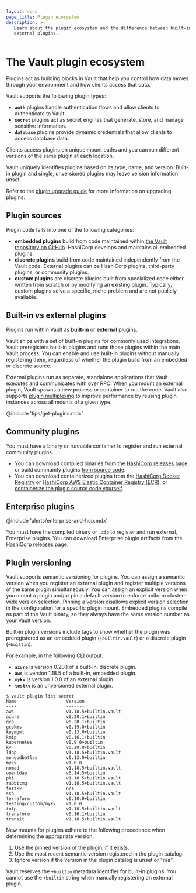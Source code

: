 ```yaml
---
layout: docs
page_title: Plugin ecosystem
description: >- 
   Learn about the plugin ecosystem and the difference between built-in and
   external plugins.
---
```



# The Vault plugin ecosystem

Plugins act as building blocks in Vault that help you control how data moves
through your environment and how clients access that data.

Vault supports the following plugin types:

- **`auth`** plugins handle authentication flows and allow clients to authenticate to Vault.
- **`secret`** plugins act as secret engines that generate, store, and manage sensitive information.
- **`database`** plugins provide dynamic credentials that allow clients to access database data.

Clients access plugins on unique mount paths and you can run different versions
of the same plugin at each location.

Vault uniquely identifies plugins based on its type, name, and version.
Built-in plugin and single, unversioned plugins may leave version information
unset.

Refer to the [plugin upgrade guide](/vault/docs/plugins/upgrade) for more
information on upgrading plugins.


## Plugin sources

Plugin code falls into one of the following categories:

- **embedded plugins** build from code maintained within
  [the Vault repository on GitHub](https://github.com/hashicorp/vault).
  HashiCorp develops and maintains all embedded plugins.
- **discrete plugins** build from code maintained independently from the Vault
  code. External plugins can be HashiCorp plugins, third-party plugins, or
  community plugins.
- **custom plugins** are discrete plugins built from specialized code either
  written from scratch or by modifying an existing plugin. Typically, custom
  plugins solve a specific, niche problem and are not publicly available.


## Built-in vs external plugins

Plugins run within Vault as **built-in** or **external** plugins.

Vault ships with a set of built-in plugins for commonly used integrations. Vault
preregisters built-in plugins and runs those plugins within the main Vault
process. You can enable and use built-in plugins without manually registering
them, regardless of whether the plugin build from an embedded or discrete source.

External plugins run as separate, standalone applications that Vault executes
and communicates with over RPC. When you mount an external plugin, Vault spawns
a new process or container to run the code. Vault also supports
[plugin multiplexing](/vault/docs/plugins/plugin-architecture#plugin-multiplexing)
to improve performance by reusing plugin instances across all mounts of a given
type.

@include 'tips/get-plugins.mdx'


## Community plugins

You must have a binary or runnable container to register and run external,
community plugins.

- You can download compiled binaries from the
  [HashiCorp releases page](https://releases.hashicorp.com/) or build community
  plugins
  [from source code](/vault/docs/plugins/plugin-development#building-a-plugin-from-source).
- You can download containerized plugins from the
  [HashiCorp Docker Registry](https://hub.docker.com/u/hashicorp) or
  [HashiCorp AWS Elastic Container Registry (ECR)](https://gallery.ecr.aws/hashicorp),
  or [containerize the plugin source code yourself](/vault/docs/plugins/containerized-plugins).


## Enterprise plugins

@include 'alerts/enterprise-and-hcp.mdx'

You must have the compiled binary or `.zip` to register and run external,
Enterprise plugins. You can download Enterprise plugin artifacts from the
[HashiCorp releases page](https://releases.hashicorp.com/).


## Plugin versioning

Vault supports semantic versioning for plugins. You can assign a semantic
version when you register an external plugin and register multiple versions of
the same plugin simultaneously. You can assign an explicit version when you
mount a plugin and/or pin a default version to enforce uniform cluster-wide
version selection. Pinning a version disallows explicit version selection in the
configuration for a specific plugin mount. Embedded plugins compile as part of
the Vault binary, so they always have the same version number as your Vault
version.

Built-in plugin versions include tags to show whether the plugin was
preregistered as an embedded plugin (`+builtin.vault`) or a discrete plugin
(`+builtin`).

For example, in the following CLI output:

- **`azure`** is version 0.20.1 of a built-in, discrete plugin.
- **`aws`** is version 1.18.5 of a built-in, embedded plugin.
- **`mykv`** is version 1.0.0 of an external plugin.
- **`testkv`** is an unversioned external plugin.

```shell-session
$ vault plugin list secret
Name                   Version
----                   -------
aws                    v1.18.5+builtin.vault
azure                  v0.20.1+builtin
gcp                    v0.20.1+builtin
gcpkms                 v0.19.0+builtin
keymgmt                v0.13.0+builtin
kmip                   v0.16.1+builtin
kubernetes             v0.9.0+builtin
kv                     v0.20.0+builtin
ldap                   v1.18.5+builtin.vault
mongodbatlas           v0.13.0+builtin
mykv                   v1.0.0
nomad                  v1.18.5+builtin.vault
openldap               v0.14.5+builtin
pki                    v1.18.5+builtin.vault
rabbitmq               v1.18.5+builtin.vault
testkv                 n/a
ssh                    v1.18.5+builtin.vault
terraform              v0.10.0+builtin
testing/custom/mykv    v1.0.0
totp                   v1.18.5+builtin.vault
transform              v0.16.1+builtin
transit                v1.18.5+builtin.vault
```

New mounts for plugins adhere to the following precedence when determining
the appropriate version:

1. Use the pinned version of the plugin, if it exists.
1. Use the most recent semantic version registered in the plugin catalog.
1. Ignore version if the version in the plugin catalog is unset or "n/a".


<Note title="Reserved word">

Vault reserves the `+builtin` metadata identifier for built-in plugins.
You cannot use the `+builtin` string when manually registering an external
plugin.

</Note>
